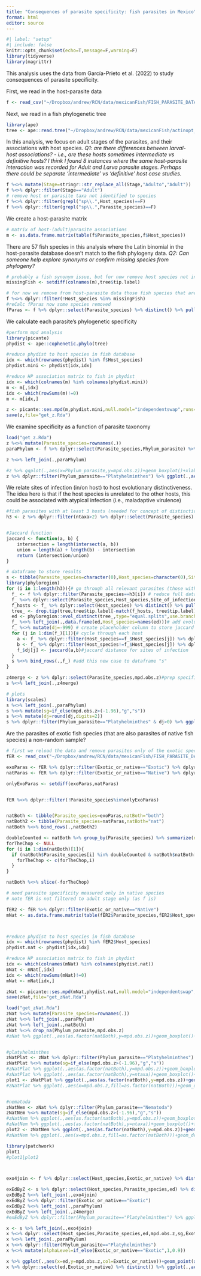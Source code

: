 ```yaml
---
title: "Consequences of parasite specificity: fish parasites in Mexico"
format: html
editor: source
---
```


```r
#| label: "setup"
#| include: false
knitr::opts_chunk$set(echo=T,message=F,warning=F)
library(tidyverse)
library(magrittr)
```

This analysis uses the data from García-Prieto et al. (2022) to study consequences of parasite specificity.

First, we read in the host-parasite data

```r
f <- read_csv("~/Dropbox/andrew/RCN/data/mexicanFish/FISH_PARASITE_DATASET.csv")
```

Next, we read in a fish phylogenetic tree

```r
library(ape)
tree <- ape::read.tree("~/Dropbox/andrew/RCN/data/mexicanFish/actinopt_12k_raxml.tre")

```

In this analysis, we focus on adult stages of the parasites, and their associations with host species. *Q1: are there differences between larval-host associations? - i.e., are these hosts sometimes intermediate vs definitive hosts? I think I found 8 instances where the same host-parasite interaction was recorded for Adult and Larva parasite stages. Perhaps there could be separate 'intermediate' vs 'definitive' host case studies.*

```r
f %<>% mutate(Stage=stringr::str_replace_all(Stage,"Adulto","Adult"))
f %<>% dplyr::filter(Stage=="Adult")
# remove host or parasite taxa not identified to species
f %<>% dplyr::filter(grepl("sp\\.",Host_species)==F)
f %<>% dplyr::filter(grepl("sp\\.",Parasite_species)==F)
```

We create a host-parasite matrix

```r
# matrix of host-(adult)parasite associations
m <- as.data.frame.matrix(table(f$Parasite_species,f$Host_species))
```

There are 57 fish species in this analysis where the Latin binomial in the host-parasite database doesn't match to the fish phylogeny data. *Q2: Can someone help explore synonyms or confirm missing species from phylogeny?*

```r
# probably a fish synonym issue, but for now remove host species not in fish phylo
missingFish <- setdiff(colnames(m),tree$tip.label)

# for now we remove from host-parasite data those fish species that are not found in the phylogenetic tree
f %<>% dplyr::filter(!Host_species %in% missingFish)
#reCalc fParas now some species removed
fParas <- f %>% dplyr::select(Parasite_species) %>% distinct() %>% pull()
```

We calculate each parasite's phylogenetic specificity

```r
#perform mpd analysis
library(picante)
phydist <- ape::cophenetic.phylo(tree) 

#reduce phydist to host species in fish database
idx <- which(rownames(phydist) %in% f$Host_species)
phydist.mini <- phydist[idx,idx]

#reduce HP association matrix to fish in phydist
idx <- which(colnames(m) %in% colnames(phydist.mini))
m <- m[,idx]
idx <- which(rowSums(m)!=0)
m <- m[idx,]
```

```r
z <- picante::ses.mpd(m,phydist.mini,null.model="independentswap",runs=1000,abundance.weighted=F)
save(z,file="get_z.Rda")
```

We examine specificity as a function of parasite taxonomy

```r
load("get_z.Rda")
z %<>% mutate(Parasite_species=rownames(.))
paraPhylum <- f %>% dplyr::select(Parasite_species,Phylum_parasite) %>% distinct()

z %<>% left_join(.,paraPhylum)

#z %>% ggplot(.,aes(x=Phylum_parasite,y=mpd.obs.z))+geom_boxplot()+xlab("Parasite phylum")+ylab("Parasite specificity")
z %>% dplyr::filter(Phylum_parasite=="Platyhelminthes") %>% ggplot(.,aes(x=mpd.obs.z)) + geom_density(fill="gray50",alpha=0.3) + xlab("Phylogenetic specificity")+ylab("Density")+theme_minimal()+ggtitle("Platyhelminthes exhibit a wide range of phylogenetic specificity\n values < -1.96 mean hosts statistically more related than expected by chance")
```

We relate sites of infection (in/on host) to host evolutionary distinctiveness. The idea here is that if the host species is unrelated to the other hosts, this could be associated with atypical infection (i.e., maladaptive virulence)

```r
#fish parasites with at least 3 hosts (needed for concept of distinctiveness)
h3 <- z %>% dplyr::filter(ntaxa>2) %>% dplyr::select(Parasite_species) %>% distinct() %>% pull()


#Jaccard function
jaccard <- function(a, b) {
    intersection = length(intersect(a, b))
    union = length(a) + length(b) - intersection
    return (intersection/union)
}

# dataframe to store results
s <- tibble(Parasite_species=character(0),Host_species=character(0),Site_of_infection=character(0),ed=numeric(0),dj=numeric(0))
library(phyloregion)
for (i in 1:length(h3)){# go through all relevant parasites (those with at least 3 host species)
  f_ <- f %>% dplyr::filter(Parasite_species==h3[i]) # reduce full dataframe to only this parasite
  f_ %<>% dplyr::select(Parasite_species,Host_species,Site_of_infection) %>% distinct() #select only columns: host, parasite, site of infection
  f_hosts <- f_ %>% dplyr::select(Host_species) %>% distinct() %>% pull()# identify all the hosts for this parasite
  tree_ <- drop.tip(tree,tree$tip.label[-match(f_hosts, tree$tip.label)])# make a mini phylogenetic tree of only the hosts of target parasite
  ed <- phyloregion::evol_distinct(tree_,type="equal.splits",use.branch.lengths=T)# get evolutionary distinctiveness of each host species
  f_ %<>% left_join(.,data.frame(ed,Host_species=names(ed)))# add evolutionary distinctiveness to reduced dataframe
  f_ %<>% mutate(dj=-999) # create placeholder column to store jaccard distances for sites of infection
  for (j in 1:dim(f_)[1]){# cycle through each host
    a <- f_ %>% dplyr::filter(Host_species==f_$Host_species[j]) %>% dplyr::select(Site_of_infection) %>% distinct() %>% pull()#sites of infection for this host
    b <- f_ %>% dplyr::filter(Host_species!=f_$Host_species[j]) %>% dplyr::select(Site_of_infection) %>% distinct() %>% pull()#sites of infection for all other hosts
    f_$dj[j] <- jaccard(a,b)#jaccard distance for sites of infection
  }
  s %<>% bind_rows(.,f_) #add this new case to dataframe "s"
}

z4merge <- z %>% dplyr::select(Parasite_species,mpd.obs.z)#prep specificity data to join to s
s %<>% left_join(.,z4merge)

# plots
library(scales)
s %<>% left_join(.,paraPhylum)
s %<>% mutate(sg=if_else(mpd.obs.z>(-1.96),"g","s"))
s %<>% mutate(dj=round(dj,digits=2))
s %>% dplyr::filter(Phylum_parasite=="Platyhelminthes" & dj>0) %>% ggplot(.,aes(x=as.factor(dj),y=ed))+geom_boxplot()+ylab("Host evolutionary distinctiveness")+xlab("Jaccard's dissimilarity index for host site of infection")+ggtitle("Evolutionarily distinct hosts are more likely\nto have distinct sites of infection")
```

Are the parasites of exotic fish species (that are also parasites of native fish species) a non-random sample?

```r
# first we reload the data and remove parasites only of the exotic species (fER=fishEnemyRelease)
fER <- read_csv("~/Dropbox/andrew/RCN/data/mexicanFish/FISH_PARASITE_DATASET.csv")

exoParas <- fER %>% dplyr::filter(Exotic_or_native=="Exotic") %>% dplyr::select(Parasite_species) %>% distinct() %>% pull()
natParas <- fER %>% dplyr::filter(Exotic_or_native=="Native") %>% dplyr::select(Parasite_species) %>% distinct() %>% pull()

onlyExoParas <- setdiff(exoParas,natParas)


fER %<>% dplyr::filter(!Parasite_species%in%onlyExoParas)


natBoth <- tibble(Parasite_species=exoParas,natBoth="both")
natBoth2 <- tibble(Parasite_species=natParas,natBoth="nat")
natBoth %<>% bind_rows(.,natBoth2)

doubleCounted <- natBoth %>% group_by(Parasite_species) %>% summarize(n=n()) %>% dplyr::filter(n>1) %>% pull(Parasite_species)
forTheChop <- NULL
for (i in 1:dim(natBoth)[1]){
  if (natBoth$Parasite_species[i] %in% doubleCounted & natBoth$natBoth[i]=="nat"){
    forTheChop <- c(forTheChop,i)
  }
}

natBoth %<>% slice(-forTheChop)

# need parasite specificity measured only in native species
# note fER is not filtered to adult stage only (as f is)

fER2 <- fER %>% dplyr::filter(Exotic_or_native=="Native")
mNat <- as.data.frame.matrix(table(fER2$Parasite_species,fER2$Host_species))



#reduce phydist to host species in fish database
idx <- which(rownames(phydist) %in% fER2$Host_species)
phydist.nat <- phydist[idx,idx]

#reduce HP association matrix to fish in phydist
idx <- which(colnames(mNat) %in% colnames(phydist.nat))
mNat <- mNat[,idx]
idx <- which(rowSums(mNat)!=0)
mNat <- mNat[idx,]
```

```r
zNat <- picante::ses.mpd(mNat,phydist.nat,null.model="independentswap",runs=1000,abundance.weighted=F)
save(zNat,file="get_zNat.Rda")
```

```r
load("get_zNat.Rda")
zNat %<>% mutate(Parasite_species=rownames(.))
zNat %<>% left_join(.,paraPhylum)
zNat %<>% left_join(.,natBoth)
zNat %<>% drop_na(Phylum_parasite,mpd.obs.z)
#zNat %>% ggplot(.,aes(as.factor(natBoth),y=mpd.obs.z))+geom_boxplot()+facet_wrap(~Phylum_parasite)


#platyhelminthes
zNatPlat <- zNat %>% dplyr::filter(Phylum_parasite=="Platyhelminthes")
zNatPlat %<>% mutate(sg=if_else(mpd.obs.z>(-1.96),"g","s"))
#zNatPlat %>% ggplot(.,aes(as.factor(natBoth),y=mpd.obs.z))+geom_boxplot()+facet_wrap(~sg)
#zNatPlat %>% ggplot(.,aes(as.factor(natBoth),y=ntaxa))+geom_boxplot()+facet_wrap(~sg)
plot1 <- zNatPlat %>% ggplot(.,aes(as.factor(natBoth),y=mpd.obs.z))+geom_boxplot()+facet_wrap(~sg)+ggtitle("Extreme generalist (g) and specialist (s) platyhelminthes\nare more likely to infect exotic hosts (nat=native only, both=native and exotic)")+xlab("Type of host")+ylab("Parasite specificity")
#zNatPlat %>% ggplot(.,aes(x=mpd.obs.z,fill=as.factor(natBoth)))+geom_density(alpha=0.3)


#nematoda
zNatNem <- zNat %>% dplyr::filter(Phylum_parasite=="Nematoda")
zNatNem %<>% mutate(sg=if_else(mpd.obs.z>(-1.96),"g","s"))
#zNatNem %>% ggplot(.,aes(as.factor(natBoth),y=mpd.obs.z))+geom_boxplot()+facet_wrap(~sg)
#zNatNem %>% ggplot(.,aes(as.factor(natBoth),y=ntaxa))+geom_boxplot()+facet_wrap(~sg)
plot2 <- zNatNem %>% ggplot(.,aes(as.factor(natBoth),y=mpd.obs.z))+geom_boxplot()+facet_wrap(~sg)+ggtitle("Nematoda")+xlab("Type of host")+ylab("Parasite specificity")
#zNatNem %>% ggplot(.,aes(x=mpd.obs.z,fill=as.factor(natBoth)))+geom_density(alpha=0.3)

library(patchwork)
plot1
#plot1|plot2



exo4join <- f %>% dplyr::select(Host_species,Exotic_or_native) %>% distinct()

exEdByZ <- s %>% dplyr::select(Host_species,Parasite_species,ed) %>% distinct()
exEdByZ %<>% left_join(.,exo4join)
exEdByZ %<>% dplyr::filter(Exotic_or_native=="Exotic")
exEdByZ %<>% left_join(.,paraPhylum)
exEdByZ %<>% left_join(.,z4merge)
#exEdByZ %>% dplyr::filter(Phylum_parasite=="Platyhelminthes") %>% ggplot(.,aes(x=ed,y=mpd.obs.z))+geom_point()+xlab("Exotic host evolutionary distinctiveness")+ylab("Parasite specificity")

```


```r

x <- s %>% left_join(.,exo4join)
x %<>% dplyr::select(Host_species,Parasite_species,ed,mpd.obs.z,sg,Exotic_or_native)
x %<>% left_join(.,paraPhylum)
x %<>% dplyr::filter(Phylum_parasite=="Platyhelminthes")
x %<>% mutate(alphaLevel=if_else(Exotic_or_native=="Exotic",1,0.9))

x %>% ggplot(.,aes(x=ed,y=mpd.obs.z,col=Exotic_or_native))+geom_point(aes(alpha=alphaLevel))+xlab("Host evolutionary distinctiveness")+ylab("Parasite phylogenetic specificty")+guides(alpha="none")+scale_color_discrete(name="Host status")+ggtitle("Parasites of hosts tend to be more generalist\nas host evolutionary distinctiveness increases")
x %>% dplyr::select(ed,Exotic_or_native) %>% distinct() %>% ggplot(.,aes(x=Exotic_or_native,y=ed))+geom_boxplot()+xlab("Host status")+ylab("Host evolutionary distinctivenes")+ggtitle("Overall, exotic host species are not more\nevolutionarily distinct than native species")


```
